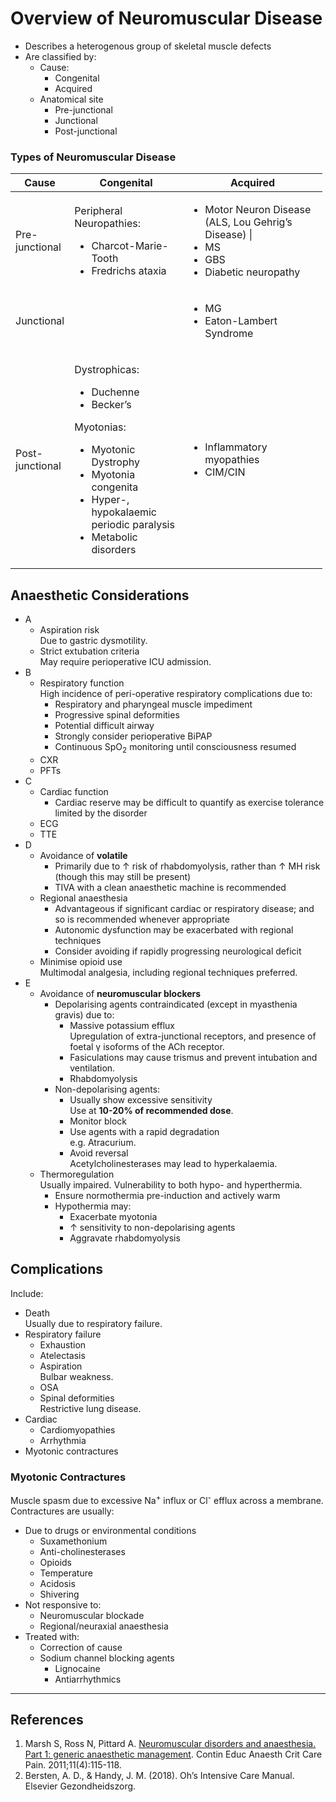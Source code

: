 # Overview of Neuromuscular Disease

* Describes a heterogenous group of skeletal muscle defects
* Are classified by:
	* Cause:
		* Congenital
		* Acquired
	* Anatomical site
		* Pre-junctional
		* Junctional
		* Post-junctional

### Types of Neuromuscular Disease

+-----------------+-------------------------------------------+-----------------------------------------------------+
| Cause           | Congenital                                | Acquired                                            |
+=================+===========================================+=====================================================+
| Pre-junctional  | Peripheral Neuropathies:                  | * Motor Neuron Disease (ALS, Lou Gehrig's Disease) |
|                 |                                           | * MS                                                |
|                 | * Charcot-Marie-Tooth                     | * GBS                                               |
|                 | * Fredrichs ataxia                        | * Diabetic neuropathy                               |
+-----------------+-------------------------------------------+-----------------------------------------------------+
| Junctional      |                                           | * MG                                                |
|                 |                                           | * Eaton-Lambert Syndrome                            |
+-----------------+-------------------------------------------+-----------------------------------------------------+
| Post-junctional | Dystrophicas:                             | * Inflammatory myopathies                           |
|                 |                                           | * CIM/CIN                                           |
|                 | * Duchenne                                |                                                     |
|                 | * Becker's                                |                                                     |
|                 |                                           |                                                     |
|                 | Myotonias:                                |                                                     |
|                 |                                           |                                                     |
|                 | * Myotonic Dystrophy                      |                                                     |
|                 | * Myotonia congenita                      |                                                     |
|                 | * Hyper-, hypokalaemic periodic paralysis |                                                     |
|                 | * Metabolic disorders                     |                                                     |
+-----------------+-------------------------------------------+-----------------------------------------------------+



## Anaesthetic Considerations

* A
	* Aspiration risk\
	Due to gastric dysmotility.
	* Strict extubation criteria\
	May require perioperative ICU admission.
* B
	* Respiratory function\
	High incidence of peri-operative respiratory complications due to:
		* Respiratory and pharyngeal muscle impediment
		* Progressive spinal deformities
		* Potential difficult airway
		* Strongly consider perioperative BiPAP
		* Continuous SpO~2~ monitoring until consciousness resumed
	* CXR
	* PFTs
* C
	* Cardiac function
		* Cardiac reserve may be difficult to quantify as exercise tolerance limited by the disorder
	* ECG
	* TTE
* D
	* Avoidance of **volatile**
		* Primarily due to ↑ risk of rhabdomyolysis, rather than ↑ MH risk (though this may still be present)
		* TIVA with a clean anaesthetic machine is recommended
	* Regional anaesthesia
		* Advantageous if significant cardiac or respiratory disease; and so is recommended whenever appropriate
		* Autonomic dysfunction may be exacerbated with regional techniques
		* Consider avoiding if rapidly progressing neurological deficit
	* Minimise opioid use\
	Multimodal analgesia, including regional techniques preferred.
* E
	* Avoidance of **neuromuscular blockers**
		* Depolarising agents contraindicated (except in myasthenia gravis) due to:
			* Massive potassium efflux\
			Upregulation of extra-junctional receptors, and presence of foetal γ isoforms of the ACh receptor.
			* Fasiculations may cause trismus and prevent intubation and ventilation.
			* Rhabdomyolysis
		* Non-depolarising agents:
			* Usually show excessive sensitivity\
			Use at **10-20% of recommended dose**.
			* Monitor block
			* Use agents with a rapid degradation\
			e.g. Atracurium.
			* Avoid reversal\
			Acetylcholinesterases may lead to hyperkalaemia.
	* Thermoregulation\
	Usually impaired. Vulnerability to both hypo- and hyperthermia.
		* Ensure normothermia pre-induction and actively warm
		* Hypothermia may:
			* Exacerbate myotonia
			* ↑ sensitivity to non-depolarising agents
			* Aggravate rhabdomyolysis


## Complications

Include:

* Death\
Usually due to respiratory failure.
* Respiratory failure
	* Exhaustion
	* Atelectasis
	* Aspiration\
	Bulbar weakness.
	* OSA
	* Spinal deformities\
	Restrictive lung disease.
* Cardiac
	* Cardiomyopathies
	* Arrhythmia
* Myotonic contractures


### Myotonic Contractures\

Muscle spasm due to excessive Na^+^ influx or Cl^-^ efflux across a membrane. Contractures are usually:

* Due to drugs or environmental conditions
	* Suxamethonium
	* Anti-cholinesterases
	* Opioids
	* Temperature
	* Acidosis
	* Shivering
* Not responsive to:
	* Neuromuscular blockade
	* Regional/neuraxial anaesthesia
* Treated with:
	* Correction of cause
	* Sodium channel blocking agents
		* Lignocaine
		* Antiarrhythmics


---

## References

1. Marsh S, Ross N, Pittard A. [Neuromuscular disorders and anaesthesia. Part 1: generic anaesthetic management](https://academic.oup.com/bjaed/article/11/4/119/266998). Contin Educ Anaesth Crit Care Pain. 2011;11(4):115-118. 
2. Bersten, A. D., & Handy, J. M. (2018). Oh’s Intensive Care Manual. Elsevier Gezondheidszorg.
